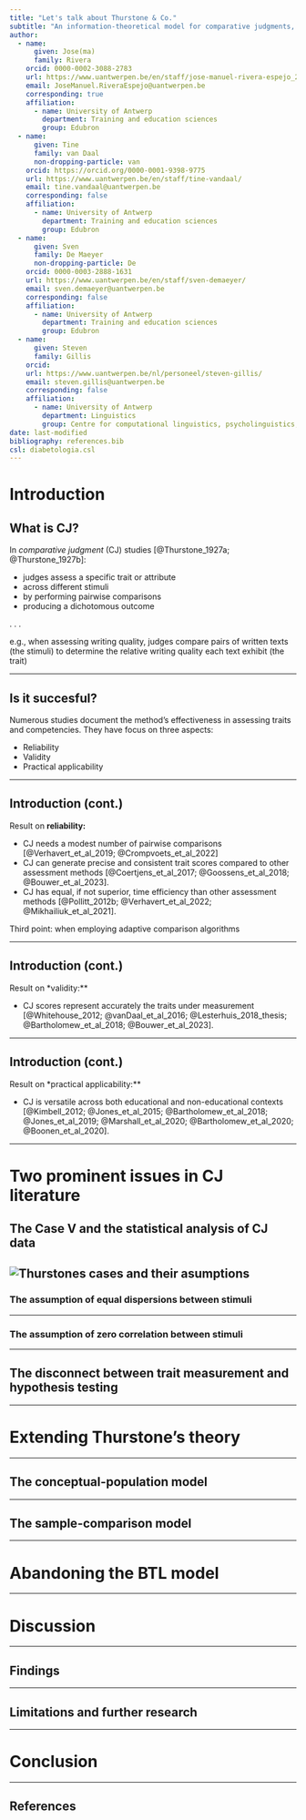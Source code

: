 ```yaml
---
title: "Let's talk about Thurstone & Co."
subtitle: "An information-theoretical model for comparative judgments, and its statistical translation"
author:
  - name: 
      given: Jose(ma)
      family: Rivera
    orcid: 0000-0002-3088-2783
    url: https://www.uantwerpen.be/en/staff/jose-manuel-rivera-espejo_23166/
    email: JoseManuel.RiveraEspejo@uantwerpen.be
    corresponding: true
    affiliation:
      - name: University of Antwerp
        department: Training and education sciences
        group: Edubron
  - name: 
      given: Tine
      family: van Daal
      non-dropping-particle: van
    orcid: https://orcid.org/0000-0001-9398-9775
    url: https://www.uantwerpen.be/en/staff/tine-vandaal/
    email: tine.vandaal@uantwerpen.be
    corresponding: false
    affiliation:
      - name: University of Antwerp
        department: Training and education sciences
        group: Edubron
  - name: 
      given: Sven
      family: De Maeyer
      non-dropping-particle: De
    orcid: 0000-0003-2888-1631
    url: https://www.uantwerpen.be/en/staff/sven-demaeyer/
    email: sven.demaeyer@uantwerpen.be
    corresponding: false
    affiliation:
      - name: University of Antwerp
        department: Training and education sciences
        group: Edubron
  - name: 
      given: Steven
      family: Gillis
    orcid: 
    url: https://www.uantwerpen.be/nl/personeel/steven-gillis/
    email: steven.gillis@uantwerpen.be
    corresponding: false
    affiliation:
      - name: University of Antwerp
        department: Linguistics
        group: Centre for computational linguistics, psycholinguistics, and sociolinguistics (CLiPS)
date: last-modified
bibliography: references.bib
csl: diabetologia.csl
---
```


# Introduction

## What is CJ?

In *comparative judgment* (CJ) studies [@Thurstone_1927a; @Thurstone_1927b]:

::: incremental
- judges assess a specific trait or attribute
- across different stimuli
- by performing pairwise comparisons
- producing a dichotomous outcome
:::

. . . 

e.g., when assessing writing quality, judges compare pairs of written texts (the stimuli) to determine the relative writing quality each text exhibit (the trait) 

---

## Is it succesful?

Numerous studies document the method's effectiveness in assessing traits and competencies. They have focus on three aspects:

::: incremental
- Reliability
- Validity
- Practical applicability
:::

---

## Introduction (cont.)

Result on **reliability:**

::: incremental
- CJ needs a modest number of pairwise comparisons [@Verhavert_et_al_2019; @Crompvoets_et_al_2022] 
- CJ can generate precise and consistent trait scores compared to other assessment methods [@Coertjens_et_al_2017; @Goossens_et_al_2018; @Bouwer_et_al_2023].
- CJ has equal, if not superior, time efficiency than other assessment methods [@Pollitt_2012b; @Verhavert_et_al_2022; @Mikhailiuk_et_al_2021].
:::

::: {.notes}
Third point: when employing adaptive comparison algorithms 
:::

---

## Introduction (cont.)

Result on *validity:**

::: incremental
- CJ scores represent accurately the traits under measurement [@Whitehouse_2012; @vanDaal_et_al_2016; @Lesterhuis_2018_thesis; @Bartholomew_et_al_2018; @Bouwer_et_al_2023].
:::

---

## Introduction (cont.)

Result on *practical applicability:**

::: incremental
- CJ is versatile across both educational and non-educational contexts [@Kimbell_2012; @Jones_et_al_2015; @Bartholomew_et_al_2018; @Jones_et_al_2019; @Marshall_et_al_2020; @Bartholomew_et_al_2020; @Boonen_et_al_2020].
:::

---

# Two prominent issues in CJ literature

## The Case V and the statistical analysis of CJ data

![Thurstones cases and their asumptions](/images/thurstone_cases.png){#tbl-thurstone_cases .absolute top=200 left=0}
---

### The assumption of equal dispersions between stimuli


---

### The assumption of zero correlation between stimuli

---

## The disconnect between trait measurement and hypothesis testing

---

# Extending Thurstone's theory

---

## The conceptual-population model

---

## The sample-comparison model

---

# Abandoning the BTL model

---

# Discussion

---

## Findings

---

## Limitations and further research

---

# Conclusion

---

## References  

:::{#refs}

:::
